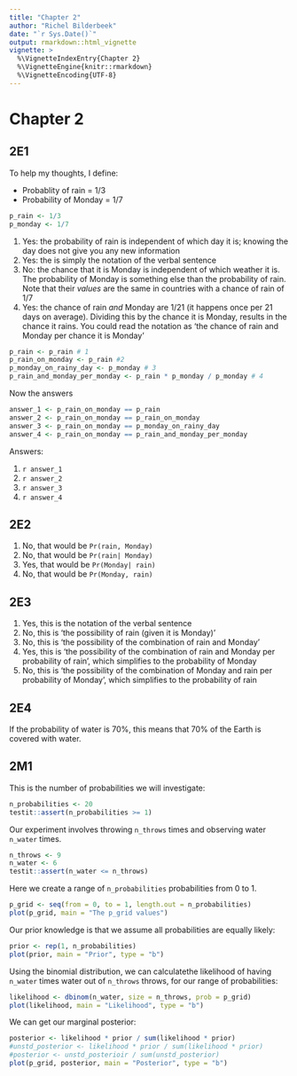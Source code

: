 ```yaml
---
title: "Chapter 2"
author: "Richel Bilderbeek"
date: "`r Sys.Date()`"
output: rmarkdown::html_vignette
vignette: >
  %\VignetteIndexEntry{Chapter 2}
  %\VignetteEngine{knitr::rmarkdown}
  %\VignetteEncoding{UTF-8}
---
```


# Chapter 2

## 2E1

To help my thoughts, I define:

 * Probablity of rain = 1/3
 * Probability of Monday = 1/7

```r
p_rain <- 1/3
p_monday <- 1/7
```

(1) Yes: the probability of rain is independent of which day it is; knowing the day does not give you any new information
(2) Yes: the is simply the notation of the verbal sentence
(3) No: the chance that it is Monday is independent of which weather it is. The probability of Monday is something else than the probability of rain. Note that their *values* are the same in countries with a chance of rain of 1/7
(4) Yes: the chance of rain *and* Monday are 1/21 (it happens once per 21 days on average). Dividing this by the chance it is Monday, results in the chance it rains. You could read the notation as 'the chance of rain and Monday per chance it is Monday'

```r
p_rain <- p_rain # 1
p_rain_on_monday <- p_rain #2
p_monday_on_rainy_day <- p_monday # 3
p_rain_and_monday_per_monday <- p_rain * p_monday / p_monday # 4
```

Now the answers

```r
answer_1 <- p_rain_on_monday == p_rain
answer_2 <- p_rain_on_monday == p_rain_on_monday
answer_3 <- p_rain_on_monday == p_monday_on_rainy_day
answer_4 <- p_rain_on_monday == p_rain_and_monday_per_monday
```

Answers:

 1. `r answer_1`
 2. `r answer_2`
 3. `r answer_3`
 4. `r answer_4`

## 2E2

 1. No, that would be `Pr(rain, Monday)`
 2. No, that would be `Pr(rain| Monday)`
 3. Yes, that would be `Pr(Monday| rain)`
 4. No, that would be `Pr(Monday, rain)`
 
## 2E3

 1. Yes, this is the notation of the verbal sentence
 2. No, this is 'the possibility of rain (given it is Monday)'
 3. No, this is 'the possibility of the combination of rain and Monday'
 4. Yes, this is 'the possibility of the combination of rain and Monday per probability of rain', which simplifies to the probability of Monday
 5. No, this is 'the possibility of the combination of Monday and rain per probability of Monday', which simplifies to the probability of rain
 
## 2E4

If the probability of water is 70%, this means that 70% of the
Earth is covered with water.

## 2M1

This is the number of probabilities we will investigate:

```r
n_probabilities <- 20
testit::assert(n_probabilities >= 1)
```

Our experiment involves throwing `n_throws` times and observing 
water `n_water` times.

```r
n_throws <- 9
n_water <- 6
testit::assert(n_water <= n_throws)
```

Here we create a range of `n_probabilities` probabilities from 0 to 1.

```r
p_grid <- seq(from = 0, to = 1, length.out = n_probabilities)
plot(p_grid, main = "The p_grid values")
```

Our prior knowledge is that we assume all probabilities are
equally likely:

```r
prior <- rep(1, n_probabilities)
plot(prior, main = "Prior", type = "b")
```

Using the binomial distribution, we can calculatethe likelihood 
of having `n_water` times water out of `n_throws` throws, for
our range of probabilities:


```r
likelihood <- dbinom(n_water, size = n_throws, prob = p_grid)
plot(likelihood, main = "Likelihood", type = "b")
```

We can get our marginal posterior:

```r
posterior <- likelihood * prior / sum(likelihood * prior)
#unstd_posterior <- likelihood * prior / sum(likelihood * prior)
#posterior <- unstd_posterioir / sum(unstd_posterior)
plot(p_grid, posterior, main = "Posterior", type = "b")
```
 
 
 